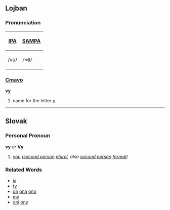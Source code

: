 ==Lojban==
===Pronunciation===
{| border=1 cellpadding=5
! [[w:International Phonetic Alphabet|IPA]] !! [[w:SAMPA|SAMPA]]
|-
| /və/ || <tt>/v@/</tt>
|}

===[[Cmavo]]===
'''vy'''
# name for the letter [[v]]
----
==Slovak==
===Personal Pronoun===
'''vy''' ''or'' '''Vy'''
# [[you]] ''([[second person]] [[plural]], also [[second person]] [[formal]])''
===Related Words===
*[[ja]]
*[[ty]]
*[[on]] [[ona]] [[ono]]
*[[my]]
*[[oni]] [[ony]]